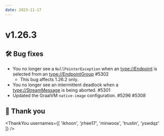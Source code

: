 ```yaml
---
date: 2023-11-17
---
```


# v1.26.3

## 🛠️ Bug fixes

- You no longer see a `NullPointerException` when an <type://Endpoint> is selected from an <type://EndpointGroup> #5302
  - This bug affects 1.26.2 only.
- You no longer see an intermittent deadlock when a <type://StreamMessage> is being aborted. #5301
- Updated the GraalVM `native-image` configuration. #5296 #5308

## 🙇 Thank you

<ThankYou usernames={[
  'ikhoon',
  'jrhee17',
  'minwoox',
  'trustin',
  'yswdqz'
]} />